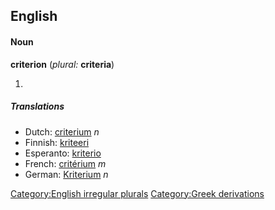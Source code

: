 ==English==

====Noun====
'''criterion''' (''plural:'' '''criteria''')
#{{stub}}
=====Translations=====
*Dutch: [[criterium]] ''n''
*Finnish: [[kriteeri]]
*Esperanto: [[kriterio]]
*French: [[critérium]] ''m''
*German: [[Kriterium]] ''n''

[[Category:English irregular plurals]]
[[Category:Greek derivations]]